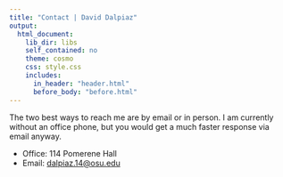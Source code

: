 ```yaml
---
title: "Contact | David Dalpiaz"
output:
  html_document:
    lib_dir: libs
    self_contained: no
    theme: cosmo
    css: style.css
    includes:
      in_header: "header.html"
      before_body: "before.html"
---
```


The two best ways to reach me are by email or in person. I am currently without an office phone, but you would get a much faster response via email anyway.

- Office: 114 Pomerene Hall
- Email: [dalpiaz.14@osu.edu](mailto:dalpiaz.14@osu.edu)
